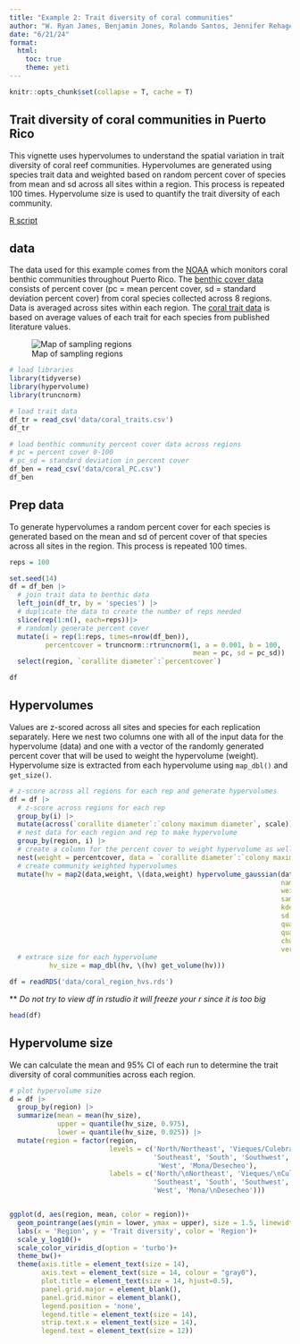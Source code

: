 ```yaml
---
title: "Example 2: Trait diversity of coral communities"
author: "W. Ryan James, Benjamin Jones, Rolando Santos, Jennifer Rehage, Marianna Coppola, Gina Badlowski, Jonathan Rodemann"
date: "6/21/24"
format: 
  html:
    toc: true
    theme: yeti
---
```


```r
knitr::opts_chunk$set(collapse = T, cache = T)
```

## Trait diversity of coral communities in Puerto Rico
This vignette uses hypervolumes to understand the spatial variation in trait diversity of coral reef communities. Hypervolumes are generated using species trait data and weighted based on random percent cover of species from mean and sd across all sites within a region. This process is repeated 100 times. Hypervolume size is used to quantify the trait diversity of each community. 

[R script](HV_ex2_traits.R)

## data
The data used for this example comes from the [NOAA]() which monitors coral benthic communities throughout Puerto Rico. The [benthic cover data](https://github.com/CoastalFishScience/ISBW_HVworkshop/blob/main/data/coral_PC.csv) consists of percent cover (pc = mean percent cover, sd = standard deviation percent cover) from coral species collected across 8 regions.  Data is averaged across sites within each region. The [coral trait data](https://github.com/CoastalFishScience/ISBW_HVworkshop/blob/main/data/coral_traits.csv) is based on average values of each trait for each species from published literature values. 

![Map of sampling regions](maps/map_region.png)

```r
# load libraries
library(tidyverse)
library(hypervolume)
library(truncnorm)

# load trait data
df_tr = read_csv('data/coral_traits.csv') 
df_tr

# load benthic community percent cover data across regions
# pc = percent cover 0-100
# pc_sd = standard deviation in percent cover
df_ben = read_csv('data/coral_PC.csv')
df_ben
```

## Prep data
To generate hypervolumes a random percent cover for each species is generated based on the mean and sd of percent cover of that species across all sites in the region. This process is repeated 100 times. 

```r
reps = 100

set.seed(14)
df = df_ben |> 
  # join trait data to benthic data
  left_join(df_tr, by = 'species') |> 
  # duplicate the data to create the number of reps needed
  slice(rep(1:n(), each=reps))|> 
  # randomly generate percent cover
  mutate(i = rep(1:reps, times=nrow(df_ben)),
         percentcover = truncnorm::rtruncnorm(1, a = 0.001, b = 100,
                                              mean = pc, sd = pc_sd)) |> 
  select(region, `corallite diameter`:`percentcover`)

df 

```

## Hypervolumes 
Values are z-scored across all sites and species for each replication separately. Here we nest two columns one with all of the input data for the hypervolume (data) and one with a vector of the randomly generated percent cover that will be used to weight the hypervolume (weight). Hypervolume size is extracted from each hypervolume using `map_dbl()` and `get_size()`.

```r
# z-score across all regions for each rep and generate hypervolumes
df = df |> 
  # z-score across regions for each rep
  group_by(i) |> 
  mutate(across(`corallite diameter`:`colony maximum diameter`, scale)) |> 
  # nest data for each region and rep to make hypervolume
  group_by(region, i) |> 
  # create a column for the percent cover to weight hypervolume as well as input data
  nest(weight = percentcover, data = `corallite diameter`:`colony maximum diameter`) |> 
  # create community weighted hypervolumes 
  mutate(hv = map2(data,weight, \(data,weight) hypervolume_gaussian(data, 
                                                                    name = paste(region,i,sep = '_'),
                                                                    weight = weight$percentcover,
                                                                    samples.per.point = 1000,
                                                                    kde.bandwidth = estimate_bandwidth(data), 
                                                                    sd.count = 3, 
                                                                    quantile.requested = 0.95, 
                                                                    quantile.requested.type = "probability", 
                                                                    chunk.size = 1000, 
                                                                    verbose = F)),
  # extrace size for each hypervolume 
          hv_size = map_dbl(hv, \(hv) get_volume(hv)))

```

```r
df = readRDS('data/coral_region_hvs.rds')
```
** *Do not try to view df in rstudio it will freeze your r since it is too big*
```r
head(df)
```

## Hypervolume size
We can calculate the mean and 95% CI of each run to determine the trait diversity of coral communities across each region. 
```r
# plot hypervolume size
d = df |> 
  group_by(region) |> 
  summarize(mean = mean(hv_size),
            upper = quantile(hv_size, 0.975),
            lower = quantile(hv_size, 0.025)) |> 
  mutate(region = factor(region, 
                         levels = c('North/Northeast', 'Vieques/Culebra',
                                    'Southeast', 'South', 'Southwest',
                                     'West', 'Mona/Desecheo'),
                         labels = c('North/\nNortheast', 'Vieques/\nCulebra',
                                    'Southeast', 'South', 'Southwest',
                                    'West', 'Mona/\nDesecheo')))


ggplot(d, aes(region, mean, color = region))+
  geom_pointrange(aes(ymin = lower, ymax = upper), size = 1.5, linewidth = 2)+
  labs(x = 'Region', y = 'Trait diversity', color = 'Region')+
  scale_y_log10()+
  scale_color_viridis_d(option = 'turbo')+
  theme_bw()+
  theme(axis.title = element_text(size = 14), 
        axis.text = element_text(size = 14, colour = "gray0"), 
        plot.title = element_text(size = 14, hjust=0.5),
        panel.grid.major = element_blank(),
        panel.grid.minor = element_blank(),
        legend.position = 'none',
        legend.title = element_text(size = 14),
        strip.text.x = element_text(size = 14),
        legend.text = element_text(size = 12))

```

